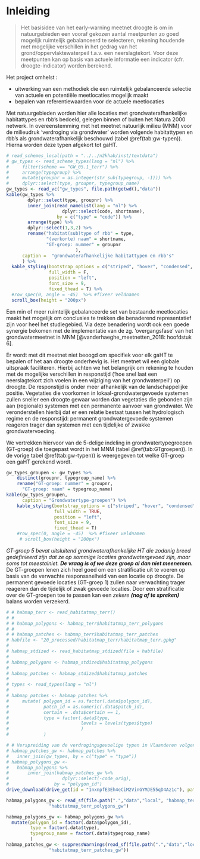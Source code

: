 # Inleiding

> Het basisidee van het early-warning meetnet droogte is om in natuurgebieden een vooraf gekozen aantal meetpunten zo goed mogelijk ruimtelijk gebalanceerd te selecteren, rekening houdende met mogelijke verschillen in het gedrag van het grond/oppervlaktewaterpeil t.a.v. een neerslagtekort. Voor deze meetpunten kan op basis van actuele informatie een indicator (cfr. droogte-indicator) worden berekend.

Het project omhelst : 

* uitwerking van een methodiek die een ruimtelijk gebalanceerde selectie van actuele en potentiële meetlocaties mogelijk maakt 
* bepalen van referentiewaarden voor de actuele meetlocaties

Met natuurgebieden worden hier alle locaties met grondwaterafhankelijke habitattypes en rbb's bedoeld, gelegen binnen of buiten het Natura 2000 netwerk. In overeenstemming met het meetnet natuurlijk milieu (MNM) voor de milieudruk 'verdroging via grondwater' worden volgende habitattypen en rbb's als grondwaterafhankelijk beschouwd (tabel \@ref(tab:gw-typen)). Hierna worden deze typen afgekort tot gaHT. 

```r
# read_schemes_local(path = "../../n2khab/inst/textdata")
# gw_types <- read_scheme_types(lang = "nl") %>%
#     filter(scheme == "GW_05.1_terr") %>%
#     arrange(typegroup) %>%
#     mutate(groupnr = as.integer(str_sub(typegroup, -1))) %>% 
#     dplyr::select(type, groupnr, typegroup_name)
gw_types <- read_vc("gw_types", file.path(getwd(),"data"))
kable(gw_types %>% 
        dplyr::select(type, groupnr) %>% 
        inner_join(read_namelist(lang = "nl") %>% 
                     dplyr::select(code, shortname),
                   by = c("type" = "code")) %>% 
        arrange(type) %>% 
        dplyr::select(1,3,2) %>% 
        rename("habitat(sub)type of rbb" = type,
               "(verkorte) naam" = shortname,
               "GT-groep: nummer" = groupnr
                          ),
      caption =  "grondwaterafhankelijke habitattypen en rbb's"
      ) %>%
  kable_styling(bootstrap_options = c("striped", "hover", "condensed", "responsive"), 
                full_width = F, 
                position = "left",
                font_size = 9,
                fixed_thead = T) %>%
  #row_spec(0, angle = -45)  %>% #fixeer veldnamen
  scroll_box(height = "200px") 
```
  

Een min of meer ruimtelijk gebalanceerde set van bestaande meetlocaties maakt het mogelijk om conclusies te trekken die benaderend representatief zijn voor heel het studiegebied.
Via deze benadering wordt ook een goede synergie bekomen met de implementatie van de zg. 'overgangsfase' van het grondwatermeetnet in MNM [@vanderhaeghe_meetnetten_2018: hoofdstuk 6].

Er wordt met dit meetnet niet beoogd om specifiek voor elk gaHT te bepalen of het aan droogte onderhevig is. Het meetnet wil een globale uitspraak faciliteren.
Hierbij achten we het belangrijk om rekening te houden met de mogelijke verschillen in responstijd ('hoe snel laat een neerslagtekort zich voelen in een wijziging van het grondwaterpeil') op droogte. De responstijd is onder meer afhankelijk van de landschappelijke positie. Vegetaties die voorkomen in lokaal-grondwatergevoede systemen zullen sneller een droogte gewaar worden dan vegetaties die gebonden zijn aan (regionale) systemen met een permanente aanvoer van grondwater.
We veronderstellen hierbij dat er een relatie bestaat tussen het hydrologisch regime en de responstijd: permanent grondwatergevoede systemen reageren trager dan systemen met een tijdelijke of zwakke grondwatervoeding. 

We vertrekken hiervoor van de 5-delige indeling in grondwatertypegroepen (GT-groep) die toegepast wordt in het MNM (tabel \@ref(tab:GTgroepen)). In de vorige tabel \@ref(tab:gw-typen)) is weergegeven tot welke GT-groep een gaHT gerekend wordt.
```r
gw_types_groupen <- gw_types %>%
    distinct(groupnr, typegroup_name) %>% 
    rename("GT-groep: nummer" = groupnr,
      "GT-groep: naam" = typegroup_name)
kable(gw_types_groupen, 
      caption = "Grondwatertype-groepen") %>% 
    kable_styling(bootstrap_options = c("striped", "hover", "condensed", "responsive"), 
                  full_width = TRUE, 
                  position = "left",
                  font_size = 9,
                  fixed_thead = T) 
    #row_spec(0, angle = -45)  %>% #fixeer veldnamen
     # scroll_box(height = "200px") 
```
    

_GT-groep 5 bevat uitsluitend grondwaterafhankelijke HT die zodanig breed gedefinieerd zijn dat ze op sommige locaties grondwatergevoed zijn, maar soms tot meestalniet._ **_De vraag is of we deze groep al dan niet meenemen._**  
De GT-groepen lenen zich heel goed om een stratificatie uit te voeren op basis van de verwachte responssnelheid van een locatie op droogte. 
De permanent gevoede locaties (GT-groep 1) zullen naar verwachting trager reageren dan de tijdelijk of zwak gevoede locaties. 
Door een stratificatie over de GT-groepen toe te passen kan een _zekere_ **_(nog af te spreken)_** balans worden verzekerd. 


```r
# # habmap_terr <- read_habitatmap_terr()
# # 
# # habmap_polygons <- habmap_terr$habitatmap_terr_polygons
# # 
# # habmap_patches <- habmap_terr$habitatmap_terr_patches
# habfile <- "20_processed/habitatmap_terr/habitatmap_terr.gpkg"
# 
# habmap_stdized <- read_habitatmap_stdized(file = habfile)
# 
# habmap_polygons <- habmap_stdized$habitatmap_polygons
# 
# habmap_patches <- habmap_stdized$habitatmap_patches
# 
# types <- read_types(lang = "nl")
# 
# habmap_patches <- habmap_patches %>%
#     mutate( polygon_id = as.factor(.data$polygon_id),
#             patch_id = as.numeric(.data$patch_id),
#             certain = .data$certain == 1,
#             type = factor(.data$type,
#                           levels = levels(types$type)
#                           )
#             )

```


```r

# # Verspreiding van de verdrogingsgevoelige typen in Vlaanderen volgens de habitatkaart.
# habmap_patches_gw <- habmap_patches %>% 
#   inner_join(gw_types, by = c("type" = "type"))
# habmap_polygons_gw <- 
#   habmap_polygons %>% 
#       inner_join(habmap_patches_gw %>% 
#                    dplyr::select(-code_orig), 
#                 by = "polygon_id")
drive_download(drive_get(id = "1nxnpfE3Eh4eCiM2VinGYMJE55qD4Az1c"), path = file.path(".","data","local", "habmap_terr_gw.gpkg"), overwrite = TRUE)

habmap_polygons_gw <- read_sf(file.path(".","data","local", "habmap_terr_gw.gpkg"),
                "habitatmap_terr_polygons_gw")

habmap_polygons_gw <- habmap_polygons_gw %>%
  mutate(polygon_id = factor(.data$polygon_id),
         type = factor(.data$type),
         typegroup_name = factor(.data$typegroup_name)
         )
habmap_patches_gw <- suppressWarnings(read_sf(file.path(".","data","local", "habmap_terr_gw.gpkg"),
                "habitatmap_terr_patches_gw"))
```

